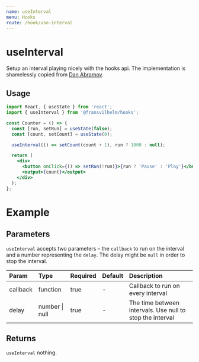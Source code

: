 ```yaml
---
name: useInterval
menu: Hooks
route: /hook/use-interval
---
```



# useInterval

Setup an interval playing nicely with the hooks api. The implementation is
shamelessly copied from
[Dan Abramov](https://overreacted.io/making-setinterval-declarative-with-react-hooks/).

## Usage

```jsx
import React, { useState } from 'react';
import { useInterval } from '@fransvilhelm/hooks';

const Counter = () => {
  const [run, setRun] = useState(false);
  const [count, setCount] = useState(0);

  useInterval(() => setCount(count + 1), run ? 1000 : null);

  return (
    <div>
      <button onClick={() => setRun(!run)}>{run ? 'Pause' : 'Play'}</button>
      <output>{count}</output>
    </div>
  );
};
```

# Example

<Playground>
  <UseIntervalExample />
</Playground>

## Parameters

`useInterval` accepts two parameters – the `callback` to run on the interval and
a number representing the `delay`. The delay might be `null` in order to stop
the interval.

| Param    | Type           | Required | Default | Description                                               |
| :------- | :------------- | :------- | :------ | :-------------------------------------------------------- |
| callback | function       | true     | -       | Callback to run on every interval                         |
| delay    | number \| null | true     | -       | The time between intervals. Use null to stop the interval |

## Returns

`useInterval` nothing.
